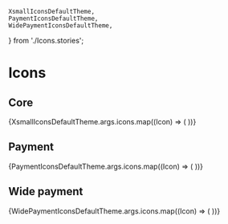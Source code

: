 	XsmallIconsDefaultTheme,
	PaymentIconsDefaultTheme,
	WidePaymentIconsDefaultTheme,
} from './Icons.stories';

<Meta of={IconStories} />

# Icons

## Core

<IconGallery>
	{XsmallIconsDefaultTheme.args.icons.map((Icon) => (
		<IconItem name={Icon.name} key={Icon.name}>
			<Icon size="medium" />
		</IconItem>
	))}
</IconGallery>

## Payment

<IconGallery>
	{PaymentIconsDefaultTheme.args.icons.map((Icon) => (
		<IconItem name={Icon.name} key={Icon.name}>
			<Icon size="medium" />
		</IconItem>
	))}
</IconGallery>

## Wide payment

<IconGallery>
	{WidePaymentIconsDefaultTheme.args.icons.map((Icon) => (
		<IconItem name={Icon.name} key={Icon.name}>
			<Icon size="medium" />
		</IconItem>
	))}
</IconGallery>
